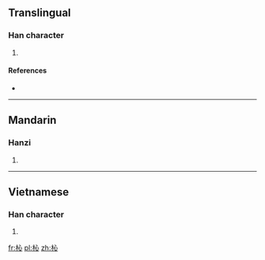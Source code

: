 ==Translingual==

===Han character===
{{Han char|rn=75|rad=木|as=04|sn=8|four=4390<sub>0</sub>|canj=木心 (DP), X木心 (XDP)|ids=⿰[[木]][[心]]}}

# {{defn|Han|sort=木04}}

====References====
* {{Han ref|kx=0514.060|dkj=14511|dj=0901.100|hdz=21175.040|uh=677A|ud=26490|bh=CCDF|bd=52447}}

----

==Mandarin==

===Hanzi===
{{cmn-hanzi|pin=[[xīn]] ([[xin1]])|wg=hsin<sup>1</sup>}}

# {{defn|lang=cmn|sort=木04}}

----

==Vietnamese==

===Han character===
{{vi-readings|rs=木04| hanviet = tăm}}

# {{defn|lang=vi|sort=木04}}

[[fr:杺]]
[[pl:杺]]
[[zh:杺]]